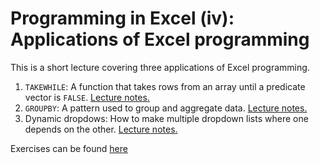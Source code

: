 # Programming in Excel (iv): Applications of Excel programming

This is a short lecture covering three applications of Excel programming.

1.  `TAKEWHILE`: A function that takes rows from an array until a predicate vector is `FALSE`. [Lecture notes.](https://github.com/BI-DS/ELE-3915/blob/main/slides/lecture07/01_application_1_takewhile.xlsx)
2.  `GROUPBY`: A pattern used to group and aggregate data. [Lecture notes.](https://github.com/BI-DS/ELE-3915/blob/main/slides/lecture07/02_application_2_groupby.xlsx)
3.  Dynamic dropdows: How to make multiple dropdown lists where one depends on the other. [Lecture notes.](https://github.com/BI-DS/ELE-3915/blob/main/slides/lecture07/03_application_3_dynamic_dropdowns.xlsx)

Exercises can be found [here](https://github.com/BI-DS/ELE-3915/blob/main/exercises/exercises07.xlsx)